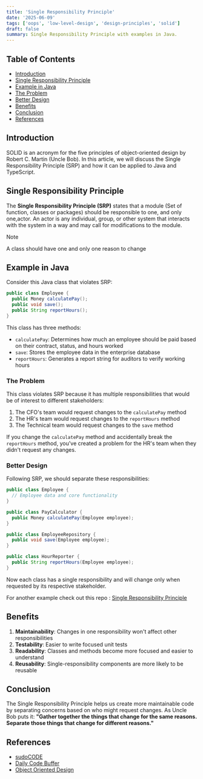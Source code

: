 ```yaml
---
title: 'Single Responsibility Principle'
date: '2025-06-09'
tags: ['oops', 'low-level-design', 'design-principles', 'solid']
draft: false
summary: Single Responsibility Principle with examples in Java.
---
```


## Table of Contents

- [Introduction](#introduction)
- [Single Responsibility Principle](#single-responsibility-principle)
- [Example in Java](#example-in-java)
- [The Problem](#the-problem)
- [Better Design](#better-design)
- [Benefits](#benefits)
- [Conclusion](#conclusion)
- [References](#references)

## Introduction

SOLID is an acronym for the five principles of object-oriented design by Robert C. Martin (Uncle Bob).
In this article, we will discuss the Single Responsibility Principle (SRP) and how it can be applied to Java and TypeScript.

## Single Responsibility Principle

The **Single Responsibility Principle (SRP)** states that a module (Set of function, classes or packages)
should be responsible to one, and only one,actor.
An actor is any individual, group, or other system that interacts with the system in a way and may call for modifications to the module.

> [!NOTE]
> A class should have one and only one reason to change

## Example in Java

Consider this Java class that violates SRP:

```java
public class Employee {
  public Money calculatePay();
  public void save();
  public String reportHours();
}
```

This class has three methods:

- `calculatePay`: Determines how much an employee should be paid based on their contract, status, and hours worked
- `save`: Stores the employee data in the enterprise database
- `reportHours`: Generates a report string for auditors to verify working hours

### The Problem

This class violates SRP because it has multiple responsibilities that would be of interest to different stakeholders:

1. The CFO's team would request changes to the `calculatePay` method
2. The HR's team would request changes to the `reportHours` method
3. The Technical team would request changes to the `save` method

If you change the `calculatePay` method and accidentally break the `reportHours` method, you've created a problem for the HR's team when they didn't request any changes.

### Better Design

Following SRP, we should separate these responsibilities:

```java
public class Employee {
  // Employee data and core functionality
}

public class PayCalculator {
  public Money calculatePay(Employee employee);
}

public class EmployeeRepository {
  public void save(Employee employee);
}

public class HourReporter {
  public String reportHours(Employee employee);
}
```

Now each class has a single responsibility and will change only when requested by its respective stakeholder.

For another example check out this repo : [Single Responsibility Principle](https://github.com/iraianbuuu/solid-principles/tree/main/single-responsibility-principle)

## Benefits

1. **Maintainability**: Changes in one responsibility won't affect other responsibilities
2. **Testability**: Easier to write focused unit tests
3. **Readability**: Classes and methods become more focused and easier to understand
4. **Reusability**: Single-responsibility components are more likely to be reusable

## Conclusion

The Single Responsibility Principle helps us create more maintainable code by separating concerns based on who might request changes.
As Uncle Bob puts it: **"Gather together the things that change for the same reasons. Separate those things that change for different reasons."**

## References

- [sudoCODE](https://youtu.be/-T0H--a8WnY?si=d2WabV_3YqSF8npW)
- [Daily Code Buffer](https://www.youtube.com/watch?v=IFe6gdNUDAg)
- [Object Oriented Design](https://www.oodesign.com/single-responsibility-principle)
